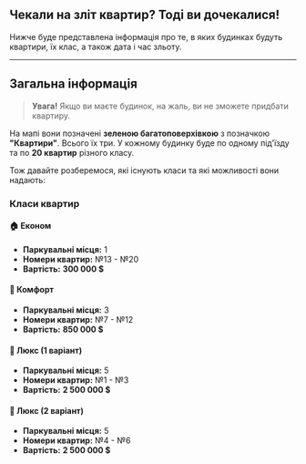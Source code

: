 ## Чекали на зліт квартир? Тоді ви дочекалися!

Нижче буде представлена інформація про те, в яких будинках будуть квартири, їх клас, а також дата і час зльоту.

---

## Загальна інформація

> **Увага!** Якщо ви маєте будинок, на жаль, ви не зможете придбати квартиру.

На мапі вони позначені **зеленою багатоповерхівкою** з позначкою **"Квартири"**. Всього їх три. У кожному будинку буде по одному під'їзду та по **20 квартир** різного класу.

Тож давайте розберемося, які існують класи та які можливості вони надають:

### Класи квартир

#### 🏠 Економ
- **Паркувальні місця:** 1
- **Номери квартир:** №13 - №20
- **Вартість:** **300 000 $**

#### 🏡 Комфорт
- **Паркувальні місця:** 3
- **Номери квартир:** №7 - №12
- **Вартість:** **850 000 $**

#### 🏢 Люкс (1 варіант)
- **Паркувальні місця:** 5
- **Номери квартир:** №1 - №3
- **Вартість:** **2 500 000 $**

#### 🏢 Люкс (2 варіант)
- **Паркувальні місця:** 5
- **Номери квартир:** №4 - №6
- **Вартість:** **2 500 000 $**
